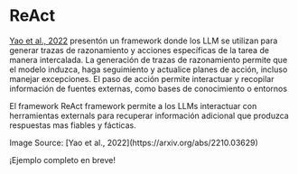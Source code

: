 # ReAct


[Yao et al., 2022](https://arxiv.org/abs/2210.03629) presentón un framework donde los LLM se utilizan para generar trazas de razonamiento y acciones específicas de la tarea de manera intercalada. La generación de trazas de razonamiento permite que el modelo induzca, haga seguimiento y actualice planes de acción, incluso manejar excepciones. El paso de acción permite interactuar y recopilar información de fuentes externas, como bases de conocimiento o entornos

El framework ReAct framework permite a los LLMs interactuar con herramientas externals para recuperar información adicional que produzca respuestas mas fiables y fácticas.

<Screenshot src={REACT} alt="REACT" />
Image Source: [Yao et al., 2022](https://arxiv.org/abs/2210.03629)

¡Ejemplo completo en breve!
